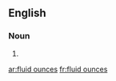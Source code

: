 ==English==

===Noun===
{{head|en|plural|head=[[fluid]] [[ounces]]}}

# {{plural of|fluid ounce|lang=en|nocat=1}}

[[ar:fluid ounces]]
[[fr:fluid ounces]]